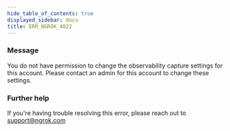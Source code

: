 ```yaml
---
hide_table_of_contents: true
displayed_sidebar: docs
title: ERR_NGROK_4022
---
```


### Message

You do not have permission to change the observability capture settings for this account. Please contact an admin for this account to change these settings.

### Further help

If you're having trouble resolving this error, please reach out to [support@ngrok.com](mailto:support@ngrok.com?subject=Help%20with%20ERR_NGROK_4022)

